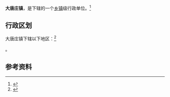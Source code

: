 {{中国乡级行政区|12/01/15/115/000}}

'''大唐庄镇'''，是{{PRC admin/fullname|12/01/15/115/000|3}}下辖的一个[[乡镇|乡镇]]级行政单位。<ref>{{PRC admin/ref sgc|{{PRC admin/parent|12/01/15/115/000}}}}</ref>

== 行政区划 ==

大唐庄镇下辖以下地区：<ref>{{PRC admin/ref sgc|12/01/15/115/000}}</ref>

{{PRC admin/children|12/01/15/115/000}}。

== 参考资料 ==

{{reflist}}

{{行政区划小作品}}
{{PRC admin/navcat|12/01/15/115/000}}